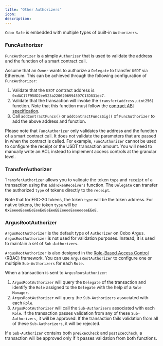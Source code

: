 ```yaml
---
title: "Other Authorizers"
icon: 
description: 
---
```


`Cobo Safe` is embedded with multiple types of built-in `Authorizers`.

### FuncAuthorizer

`FuncAuthorizer` is a simple `Authorizer` that is used to validate the address and the function of a smart contract call.

Assume that an `Owner` wants to authorize a `Delegate` to transfer `USDT` via Ethereum. This can be achieved through the following configuration of `FuncAuthorizer`:

1. Validate that the `USDT` contract address is `0xdAC17F958D2ee523a2206206994597C13D831ec7.`
2. Validate that the transaction will invoke the `transfer(address,uint256)` function. Note that this function must follow the [contract ABI specification](https://docs.soliditylang.org/en/v0.8.19/abi-spec.html#function-selector).
3. Call `addContractFuncs()` or `addContractFuncsSig()` of `FuncAuthorizer` to add the above address and function. 

Please note that `FuncAuthorizer` only validates the address and the function of a smart contract call. It does not validate the parameters that are passed in when the contract is called. For example, `FuncAuthorizer` cannot be used to configure the receipt or the USDT transaction amount. You will need to manually write an ACL instead to implement access controls at the granular level.

### TransferAuthorizer

`TransferAuthorizer` allows you to validate the token `type` and `receipt` of a transaction using the `addTokenReceivers` function. The `Delegate` can transfer the authorized `type` of tokens directly to the `receipt`.

Note that for ERC-20 tokens, the token `type` will be the token address. For native tokens, the token `type` will be `0xEeeeeEeeeEeEeeEeEeEeeEEEeeeeEeeeeeeeEEeE`.

### ArgusRootAuthorizer

`ArgusRootAuthorizer` is the default type of `Authorizer` on Cobo Argus. `ArgusRootAuthorizer` is not used for validation purposes. Instead, it is used to maintain a set of `Sub-Authorizers`.

`ArgusRootAuthorizer` is also designed in the [Role-Based Access Control](https://en.wikipedia.org/wiki/Role-based\_access\_control) (RBAC) framework. You can use `ArgusRootAuthorizer` to configure one or multiple `Sub-Authorizers` for each `Role`.

When a transaction is sent to `ArgusRootAuthorizer`:

1. `ArgusRootAuthorizer` will query the `Delegate` of the transaction and identify the `Role` assigned to the `Delegate` with the help of a `Role Manager`.
2. `ArgusRootAuthorizer` will query the `Sub-Authorizers` associated with each `Role`.
3. `ArgusRootAuthorizer` will call the `Sub-Authorizers` associated with each `Role`. If the transaction passes validation from any of these `Sub-Authorizers`, it will be approved. If the transaction fails validation from all of these `Sub-Authorizers`, it will be rejected.

If a `Sub-Authorizer` contains both `preExecCheck` and `postExecCheck`, a transaction will be approved only if it passes validation from both functions.
